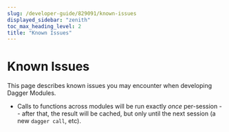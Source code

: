 ```yaml
---
slug: /developer-guide/829091/known-issues
displayed_sidebar: "zenith"
toc_max_heading_level: 2
title: "Known Issues"
---
```



# Known Issues


This page describes known issues you may encounter when developing Dagger Modules.

- Calls to functions across modules will be run exactly _once_ per-session --
  after that, the result will be cached, but only until the next session (a new
  `dagger call`, etc).
